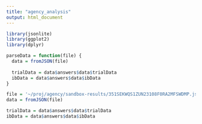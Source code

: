```yaml
---
title: "agency_analysis"
output: html_document
---
```


```r
library(jsonlite)
library(ggplot2)
library(dplyr)
```

```r
parseData = function(file) {
  data = fromJSON(file)
  
  trialData = data$answers$data$trialData
  ibData = data$answers$data$ibData
}
```

```r
file = '~/proj/agency/sandbox-results/351SEKWQS1ZUN23108F0RA2MFSWDMP.json'
data = fromJSON(file)

trialData = data$answers$data$trialData
ibData = data$answers$data$ibData

```

